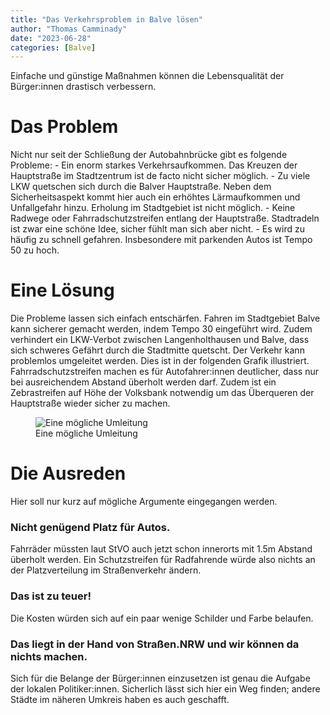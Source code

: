 ```yaml
---
title: "Das Verkehrsproblem in Balve lösen"
author: "Thomas Camminady"
date: "2023-06-28"
categories: [Balve]
---
```




Einfache und günstige Maßnahmen können die Lebensqualität der Bürger:innen drastisch verbessern.

# Das Problem

Nicht nur seit der Schließung der Autobahnbrücke gibt es folgende Probleme:
- Ein enorm starkes Verkehrsaufkommen. Das Kreuzen der Hauptstraße im Stadtzentrum ist de facto nicht sicher möglich.
- Zu viele LKW quetschen sich durch die Balver Hauptstraße. Neben dem Sicherheitsaspekt kommt hier auch ein erhöhtes Lärmaufkommen und Unfallgefahr hinzu. Erholung im Stadtgebiet ist nicht möglich.
- Keine Radwege oder Fahrradschutzstreifen entlang der Hauptstraße. Stadtradeln ist zwar eine schöne Idee, sicher fühlt man sich aber nicht.
- Es wird zu häufig zu schnell gefahren. Insbesondere mit parkenden Autos ist Tempo 50 zu hoch.

# Eine Lösung

Die Probleme lassen sich einfach entschärfen. Fahren im Stadtgebiet Balve kann sicherer gemacht werden, indem Tempo 30 eingeführt wird. Zudem verhindert ein LKW-Verbot zwischen Langenholthausen und Balve, dass sich schweres Gefährt durch die Stadtmitte quetscht. Der Verkehr kann problemlos umgeleitet werden. Dies ist in der folgenden Grafik illustriert. Fahrradschutzstreifen machen es für Autofahrer:innen deutlicher, dass nur bei ausreichendem Abstand überholt werden darf. Zudem ist ein Zebrastreifen auf Höhe der Volksbank notwendig um das Überqueren der Hauptstraße wieder sicher zu machen.

![Eine mögliche Umleitung](umleitung.png)

# Die Ausreden

Hier soll nur kurz auf mögliche Argumente eingegangen werden.

### Nicht genügend Platz für Autos.
Fahrräder müssten laut StVO auch jetzt schon innerorts mit 1.5m Abstand überholt werden. Ein Schutzstreifen für Radfahrende würde also nichts an der Platzverteilung im Straßenverkehr ändern.

### Das ist zu teuer!
Die Kosten würden sich auf ein paar wenige Schilder und Farbe belaufen.

### Das liegt in der Hand von Straßen.NRW und wir können da nichts machen.
Sich für die Belange der Bürger:innen einzusetzen ist genau die Aufgabe der lokalen Politiker:innen. Sicherlich lässt sich hier ein Weg finden; andere Städte im näheren Umkreis haben es auch geschafft.

